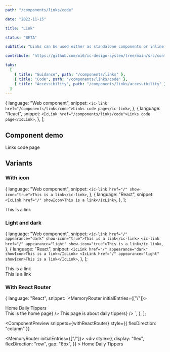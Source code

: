 ```yaml
---
path: "/components/links/code"

date: "2022-11-15"

title: "Link"

status: "BETA"

subTitle: "Links can be used either as standalone components or inline with text."

contribute: "https://github.com/mi6/ic-design-system/tree/main/src/content/structured/components/links"

tabs:
  [
    { title: "Guidance", path: "/components/links" },
    { title: "Code", path: "/components/links/code" },
    { title: "Accessibility", path: "/components/links/accessibility" },
  ]
---
```




  {
    language: "Web component",
    snippet: `<ic-link href="/components/links/code">Links code page</ic-link>`,
  },
  {
    language: "React",
    snippet: `<IcLink href="/components/links/code">Links code page</IcLink>`,
  },
];

## Component demo

<ComponentPreview snippets={snippets}>
  <IcLink href="/components/links/code">Links code page</IcLink>
</ComponentPreview>

<ComponentDetails component="ic-link" />

## Variants

### With icon

  {
    language: "Web component",
    snippet: `<ic-link href="/" show-icon="true">This is a link</ic-link>`,
  },
  {
    language: "React",
    snippet: `<IcLink href="/" showIcon>This is a link</IcLink>`,
  },
];

<ComponentPreview snippets={snippetsIcon}>
  <IcLink href="/" showIcon>
    This is a link
  </IcLink>
</ComponentPreview>

### Light and dark

  {
    language: "Web component",
    snippet: `<ic-link href="/" appearance="dark" show-icon="true">This is a link</ic-link>
<ic-link href="/" appearance="light" show-icon="true">This is a link</ic-link>`,
  },
  {
    language: "React",
    snippet: `<IcLink href="/" appearance="dark" showIcon>This is a link</IcLink>
<IcLink href="/" appearance="light" showIcon>This is a link</IcLink>`,
  },
];

<ComponentPreview snippets={snippetsLightDark}>
  <div
    style={{
      padding: "8px",
    }}
  >
    <IcLink href="/" appearance="dark" showIcon>
      This is a link
    </IcLink>
  </div>
  <div
    style={{
      background: "#333333",
      padding: "8px",
    }}
  >
    <IcLink href="/" appearance="light" showIcon>
      This is a link
    </IcLink>
  </div>
</ComponentPreview>

### With React Router

  {
    language: "React",
    snippet: `<MemoryRouter initialEntries={["/"]}>
  <div style={{display: "flex", flexDirection: "row", gap: "8px"}}>
    <IcLink>
      <NavLink to="/" slot="router-item">Home</NavLink>
    </IcLink>
    <IcLink>
      <NavLink to="/daily-tippers" slot="router-item">Daily Tippers</NavLink>
    </IcLink>
  </div>
  <IcSectionContainer>
    <Routes>
      <Route path="/" element={() => <IcTypography>This is the home page</IcTypography>} />
      <Route path="/daily-tippers" element={() => <IcTypography>This page is about daily tippers</IcTypography>} />
    </Routes>
  </IcSectionContainer>
</MemoryRouter>
    `,
  },
];

<ComponentPreview
  snippets={withReactRouter}
  style={{ flexDirection: "column" }}
>
  <MemoryRouter initialEntries={["/"]}>
    <div
      style={{
        display: "flex",
        flexDirection: "row",
        gap: "8px",
      }}
    >
      <IcLink>
        <NavLink to="/" slot="router-item">
          Home
        </NavLink>
      </IcLink>
      <IcLink>
        <NavLink to="/daily-tippers" slot="router-item">
          Daily Tippers
        </NavLink>
      </IcLink>
    </div>
  </MemoryRouter>
</ComponentPreview>
